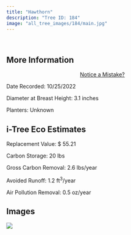 ```yaml
---
title: "Hawthorn"
description: "Tree ID: 184"
image: "all_tree_images/184/main.jpg"
---
```


<br>

## **More Information**
::: column-margin
<center><a class="button" href="https://forms.gle/W6f5nwYxrM33hF4f7">Notice a Mistake?</a></center>
:::


Date Recorded:  10/25/2022

Diameter at Breast Height:  3.1  inches

Planters:  Unknown

## **i-Tree Eco Estimates**


 Replacement Value: $ 55.21

 Carbon Storage:  20  lbs

 Gross Carbon Removal:  2.6  lbs/year

 Avoided Runoff:  1.2  ft<sup>3</sup>/year

 Air Pollution Removal:  0.5  oz/year

## **Images**


 ![](all_tree_images/184/main.jpg)
